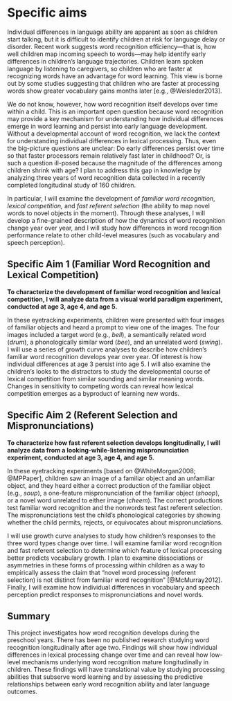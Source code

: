 Specific aims
========================================================================

Individual differences in language ability are apparent as soon as
children start talking, but it is difficult to identify children at risk
for language delay or disorder. Recent work suggests word recognition
efficiency—that is, how well children map incoming speech to words—may
help identify early differences in children’s language trajectories.
Children learn spoken language by listening to caregivers, so children
who are faster at recognizing words have an advantage for word learning.
This view is borne out by some studies suggesting that children who are
faster at processing words show greater vocabulary gains months later
[e.g., @Weisleder2013].

We do not know, however, how word recognition itself develops over time
within a child. This is an important open question because word
recognition may provide a key mechanism for understanding how individual
differences emerge in word learning and persist into early language
development. Without a developmental account of word recognition, we
lack the context for understanding individual differences in lexical
processing. Thus, even the big-picture questions are unclear: Do early
differences persist over time so that faster processors remain
relatively fast later in childhood? Or, is such a question ill-posed
because the magnitude of the differences among children shrink with age?
I plan to address this gap in knowledge by analyzing three years of word
recognition data collected in a recently completed longitudinal study of
160 children.

In particular, I will examine the development of *familiar word
recognition*, *lexical competition,* and *fast referent selection* (the
ability to map novel words to novel objects in the moment). Through
these analyses, I will develop a fine-grained description of how the
dynamics of word recognition change year over year, and I will study how
differences in word recognition performance relate to other child-level
measures (such as vocabulary and speech perception). 

Specific Aim 1 (Familiar Word Recognition and Lexical Competition)
------------------------------------------------------------------------

**To characterize the development of familiar word recognition and
lexical competition, I will analyze data from a visual world paradigm
experiment, conducted at age 3, age 4, and age 5.**

In these eyetracking experiments, children were presented with four
images of familiar objects and heard a prompt to view one of the images.
The four images included a target word (e.g., *bell*), a semantically
related word (*drum*), a phonologically similar word (*bee*), and an
unrelated word (*swing*). I will use a series of growth curve analyses
to describe how children’s familiar word recognition develops year over
year. Of interest is how individual differences at age 3 persist into
age 5. I will also examine the children’s looks to the distractors to
study the developmental course of lexical competition from
similar sounding and similar meaning words. Changes in sensitivity to
competing words can reveal how lexical competition emerges as a
byproduct of learning new words.

Specific Aim 2 (Referent Selection and Mispronunciations)
-----------------------------------------------------------------------

**To characterize how fast referent selection develops longitudinally, I
will analyze data from a looking-while-listening mispronunciation
experiment, conducted at age 3, age 4, and age 5.**

In these eyetracking experiments [based on @WhiteMorgan2008;
@MPPaper], children saw an image of a familiar object and an unfamiliar
object, and they heard either a correct production of the familiar
object (e.g., *soup*), a one-feature mispronunciation of the familiar
object (*shoop*), or a novel word unrelated to either image (*cheem*).
The correct productions test familiar word recognition and the nonwords
test fast referent selection. The mispronunciations test the child’s
phonological categories by showing whether the child permits, rejects,
or equivocates about mispronunciations.

I will use growth curve analyses to study how children’s responses to
the three word types change over time. I will examine familiar word
recognition and fast referent selection to determine which feature of
lexical processing better predicts vocabulary growth. I plan to examine
dissociations or asymmetries in these forms of processing within
children as a way to empirically assess the claim that "novel word
processing (referent selection) is not distinct from familiar word
recognition" [@McMurray2012]. Finally, I will examine how individual
differences in vocabulary and speech perception predict responses to
mispronunciations and novel words.

Summary
------------------------------------------------------------------------

This project investigates how word recognition develops during the
preschool years. There has been no published research studying word
recognition longitudinally after age two. Findings will show how
individual differences in lexical processing change over time and can
reveal how low-level mechanisms underlying word recognition mature
longitudinally in children. These findings will have translational value
by studying processing abilities that subserve word learning and by
assessing the predictive relationships between early word recognition
ability and later language outcomes.
